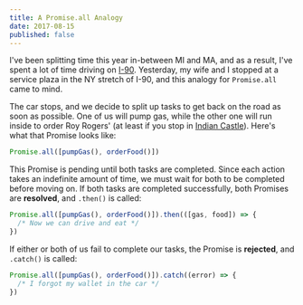 ```yaml
---
title: A Promise.all Analogy
date: 2017-08-15
published: false
---
```


I've been splitting time this year in-between MI and MA, and as a result, I've
spent a lot of time driving on
[I-90](https://en.wikipedia.org/wiki/Interstate_90). Yesterday, my wife and I
stopped at a service plaza in the NY stretch of I-90, and this analogy for
`Promise.all` came to mind.

The car stops, and we decide to split up tasks to get back on the road as soon
as possible. One of us will pump gas, while the other one will run inside to
order Roy Rogers' (at least if you stop in
[Indian Castle](http://www.thruway.ny.gov/travelers/travelplazas/tp-indiancastle.html)).
Here's what that Promise looks like:

```js
Promise.all([pumpGas(), orderFood()])
```

This Promise is pending until both tasks are completed. Since each action takes
an indefinite amount of time, we must wait for both to be completed before
moving on. If both tasks are completed successfully, both Promises are
**resolved**, and `.then()` is called:

```js
Promise.all([pumpGas(), orderFood()]).then(([gas, food]) => {
  /* Now we can drive and eat */
})
```

If either or both of us fail to complete our tasks, the Promise is **rejected**,
and `.catch()` is called:

```js
Promise.all([pumpGas(), orderFood()]).catch((error) => {
  /* I forgot my wallet in the car */
})
```
